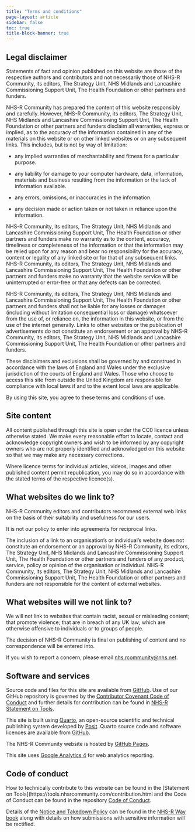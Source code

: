 ```yaml
---
title: "Terms and conditions"
page-layout: article
sidebar: false
toc: true
title-block-banner: true
---
```


## Legal disclaimer

Statements of fact and opinion published on this website are those of the respective authors and contributors and not necessarily those of NHS-R Community, its editors, The Strategy Unit, NHS Midlands and Lancashire Commissioning Support Unit, The Health Foundation or other partners and funders. 

NHS-R Community has prepared the content of this website responsibly and carefully. However, NHS-R Community, its editors, The Strategy Unit, NHS Midlands and Lancashire Commissioning Support Unit, The Health Foundation or other partners and funders disclaim all warranties, express or implied, as to the accuracy of the information contained in any of the materials on this website or on other linked websites or on any subsequent links. 
This includes, but is not by way of limitation: 

- any implied warranties of merchantability and fitness for a particular purpose. 

- any liability for damage to your computer hardware, data, information, materials and business resulting from the information or the lack of information available. 

- any errors, omissions, or inaccuracies in the information. 

- any decision made or action taken or not taken in reliance upon the information. 

NHS-R Community, its editors, The Strategy Unit, NHS Midlands and Lancashire Commissioning Support Unit, The Health Foundation or other partners and funders make no warranty as to the content, accuracy, timeliness or completeness of the information or that the information may be relied upon for any reason and bear no responsibility for the accuracy, content or legality of any linked site or for that of any subsequent links. 
NHS-R Community, its editors, The Strategy Unit, NHS Midlands and Lancashire Commissioning Support Unit, The Health Foundation or other partners and funders make no warranty that the website service will be uninterrupted or error-free or that any defects can be corrected. 

NHS-R Community, its editors, The Strategy Unit, NHS Midlands and Lancashire Commissioning Support Unit, The Health Foundation or other partners and funders shall not be liable for any losses or damages (including without limitation consequential loss or damage) whatsoever from the use of, or reliance on, the information in this website, or from the use of the internet generally. 
Links to other websites or the publication of advertisements do not constitute an endorsement or an approval by NHS-R Community, its editors, The Strategy Unit, NHS Midlands and Lancashire Commissioning Support Unit, The Health Foundation or other partners and funders. 

These disclaimers and exclusions shall be governed by and construed in accordance with the laws of England and Wales under the exclusive jurisdiction of the courts of England and Wales. 
Those who choose to access this site from outside the United Kingdom are responsible for compliance with local laws if and to the extent local laws are applicable. 

By using this site, you agree to these terms and conditions of use.   

## Site content

All content published through this site is open under the CC0 licence unless otherwise stated.
We make every reasonable effort to locate, contact and acknowledge copyright owners and wish to be informed by any copyright owners who are not properly identified and acknowledged on this website so that we may make any necessary corrections.

Where licence terms for individual articles, videos, images and other published content permit republication, you may do so in accordance with the stated terms of the respective licence(s).

## What websites do we link to? 

NHS-R Community editors and contributors recommend external web links on the basis of their suitability and usefulness for our users. 

It is not our policy to enter into agreements for reciprocal links. 

The inclusion of a link to an organisation's or individual's website does not constitute an endorsement or an approval by NHS-R Community, its editors, The Strategy Unit, NHS Midlands and Lancashire Commissioning Support Unit, The Health Foundation or other partners and funders of any product, service, policy or opinion of the organisation or individual. 
NHS-R Community, its editors, The Strategy Unit, NHS Midlands and Lancashire Commissioning Support Unit, The Health Foundation or other partners and funders are not responsible for the content of external websites. 

## What websites will we not link to? 

We will not link to websites that contain racist, sexual or misleading content; that promote violence; that are in breach of any UK law; which are otherwise offensive to individuals or to groups of people. 

The decision of NHS-R Community is final on publishing of content and no correspondence will be entered into. 

If you wish to report a concern, please email [nhs.rcommunity@nhs.net](nhs.rcommunity@nhs.net).

## Software and services

Source code and files for this site are available from [GitHub](https://github.com/nhs-r-community/nhs-r-community). 
Use of our GitHub repository is governed by the [Contributor Covenant Code of Conduct](#contributor-covenant-code-of-conduct) and further details for contribution can be found in [NHS-R Statement on Tools](https://tools.nhsrcommunity.com/contribution.html). 

This site is built using [Quarto](https://quarto.org/), an open-source scientific and technical publishing system developed by [Posit](https://posit.co/). 
Quarto source code and software licences are available from [GitHub](https://github.com/quarto-dev).

The NHS-R Community website is hosted by [GitHub Pages](https://pages.github.com/). 

This site uses [Google Analytics 4](https://support.google.com/analytics/answer/10089681?hl=en) for web analytics reporting.

## Code of conduct

How to technically contribute to this website can be found in the [Statement on Tools](https://tools.nhsrcommunity.com/contribution.html and the Code of Conduct can be found in the repository [Code of Conduct](./CODE_OF_CONDUCT.md).

Details of the [Notice and Takedown Policy](https://nhsrway.nhsrcommunity.com/code-of-conduct.html#notice-and-takedown-policy) can be found in the [NHS-R Way book](https://nhsrway.nhsrcommunity.com/) along with details on how submissions with sensitive information will be rectified.
